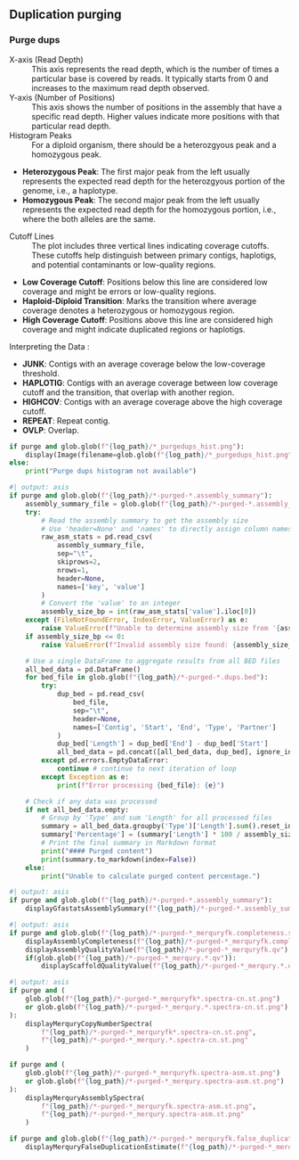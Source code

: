 ::::: {.content-visible when-meta="purge"}

## Duplication purging

### Purge dups

::: {.callout-note title="Interpretation" collapse="true"}

X-axis (Read Depth)
: This axis represents the read depth, which is the number of times a particular base is covered by reads. It typically starts from 0 and increases to the maximum read depth observed.

Y-axis (Number of Positions)
: This axis shows the number of positions in the assembly that have a specific read depth. Higher values indicate more positions with that particular read depth.

Histogram Peaks
: For a diploid organism, there should be a heterozgyous peak and a homozygous peak.

  - **Heterozygous Peak**: The first major peak from the left usually represents the expected read depth for the heterozgyous portion of the genome, i.e., a haplotype.
  - **Homozygous Peak**: The second major peak from the left usually represents the expected read depth for the homozygous portion, i.e.,
  where the both alleles are the same.

Cutoff Lines
: The plot includes three vertical lines indicating coverage cutoffs. These cutoffs help distinguish between primary contigs, haplotigs, and potential contaminants or low-quality regions.

  - **Low Coverage Cutoff**: Positions below this line are considered low coverage and might be errors or low-quality regions.
  - **Haploid-Diploid Transition**: Marks the transition where average coverage denotes a heterozygous or homozygous region.
  - **High Coverage Cutoff**: Positions above this line are considered high coverage and might indicate duplicated regions or haplotigs.

Interpreting the Data
:

  - **JUNK**: Contigs with an average coverage below the low-coverage threshold.
  - **HAPLOTIG**: Contigs with an average coverage between low coverage cutoff and the transition, that overlap with another region.
  - **HIGHCOV**: Contigs with an average coverage above the high coverage cutoff.
  - **REPEAT**: Repeat contig.
  - **OVLP**: Overlap.

:::

```python
if purge and glob.glob(f"{log_path}/*_purgedups_hist.png"):
    display(Image(filename=glob.glob(f"{log_path}/*_purgedups_hist.png")[0]))
else:
    print("Purge dups histogram not available")
```

```python
#| output: asis
if purge and glob.glob(f"{log_path}/*-purged-*.assembly_summary"):
    assembly_summary_file = glob.glob(f"{log_path}/*-purged-*.assembly_summary")[0]
    try:
        # Read the assembly summary to get the assembly size
        # Use 'header=None' and 'names' to directly assign column names
        raw_asm_stats = pd.read_csv(
            assembly_summary_file,
            sep="\t",
            skiprows=2,
            nrows=1,
            header=None,
            names=['key', 'value']
        )
        # Convert the 'value' to an integer
        assembly_size_bp = int(raw_asm_stats['value'].iloc[0])
    except (FileNotFoundError, IndexError, ValueError) as e:
        raise ValueError(f"Unable to determine assembly size from '{assembly_summary_file}': {e}") from e
    if assembly_size_bp <= 0:
        raise ValueError(f"Invalid assembly size found: {assembly_size_bp}")

    # Use a single DataFrame to aggregate results from all BED files
    all_bed_data = pd.DataFrame()
    for bed_file in glob.glob(f"{log_path}/*-purged-*.dups.bed"):
        try:
            dup_bed = pd.read_csv(
                bed_file,
                sep="\t",
                header=None,
                names=['Contig', 'Start', 'End', 'Type', 'Partner']
            )
            dup_bed['Length'] = dup_bed['End'] - dup_bed['Start']
            all_bed_data = pd.concat([all_bed_data, dup_bed], ignore_index=True)
        except pd.errors.EmptyDataError:
            continue # continue to next iteration of loop
        except Exception as e:
            print(f"Error processing {bed_file}: {e}")

    # Check if any data was processed
    if not all_bed_data.empty:
        # Group by 'Type' and sum 'Length' for all processed files
        summary = all_bed_data.groupby('Type')['Length'].sum().reset_index()
        summary['Percentage'] = (summary['Length'] * 100 / assembly_size_bp).round(2).astype(str) + '%'
        # Print the final summary in Markdown format
        print("#### Purged content")
        print(summary.to_markdown(index=False))
    else:
        print("Unable to calculate purged content percentage.")
```

```python
#| output: asis
if purge and glob.glob(f"{log_path}/*-purged-*.assembly_summary"):
    displayGfastatsAssemblySummary(f"{log_path}/*-purged-*.assembly_summary")
```

```python
#| output: asis
if purge and glob.glob(f"{log_path}/*-purged-*_merquryfk.completeness.stats"):
    displayAssemblyCompleteness(f"{log_path}/*-purged-*_merquryfk.completeness.stats")
    displayAssemblyQualityValue(f"{log_path}/*-purged-*_merquryfk.qv")
    if(glob.glob(f"{log_path}/*-purged-*_merqury.*.qv")):
        displayScaffoldQualityValue(f"{log_path}/*-purged-*_merqury.*.qv")
```

```python
#| output: asis
if purge and (
    glob.glob(f"{log_path}/*-purged-*_merquryfk*.spectra-cn.st.png")
    or glob.glob(f"{log_path}/*-purged-*_merqury.*.spectra-cn.st.png")
):
    displayMerquryCopyNumberSpectra(
        f"{log_path}/*-purged-*_merquryfk*.spectra-cn.st.png",
        f"{log_path}/*-purged-*_merqury.*.spectra-cn.st.png"
    )

if purge and (
    glob.glob(f"{log_path}/*-purged-*_merquryfk.spectra-asm.st.png")
    or glob.glob(f"{log_path}/*-purged-*_merqury.spectra-asm.st.png")
):
    displayMerquryAssemblySpectra(
        f"{log_path}/*-purged-*_merquryfk.spectra-asm.st.png",
        f"{log_path}/*-purged-*_merqury.spectra-asm.st.png"
    )

if purge and glob.glob(f"{log_path}/*-purged-*_merquryfk.false_duplications.tsv"):
    displayMerquryFalseDuplicationEstimate(f"{log_path}/*-purged-*_merquryfk.false_duplications.tsv")
```

:::::
